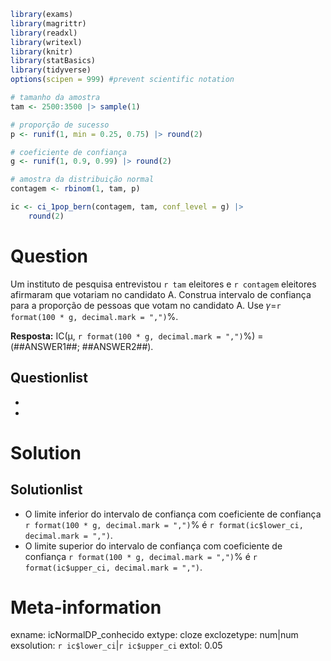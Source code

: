 ```r
library(exams)
library(magrittr)
library(readxl)
library(writexl)
library(knitr)
library(statBasics)
library(tidyverse)
options(scipen = 999) #prevent scientific notation

# tamanho da amostra
tam <- 2500:3500 |> sample(1)

# proporção de sucesso
p <- runif(1, min = 0.25, 0.75) |> round(2)

# coeficiente de confiança
g <- runif(1, 0.9, 0.99) |> round(2)

# amostra da distribuição normal
contagem <- rbinom(1, tam, p)

ic <- ci_1pop_bern(contagem, tam, conf_level = g) |>
    round(2)
```

Question
========

Um instituto de pesquisa entrevistou `r tam` eleitores e `r contagem` eleitores afirmaram que votariam no candidato A. Construa intervalo de confiança para a proporção de pessoas que votam no candidato A. Use &#120574;=`r format(100 * g, decimal.mark = ",")`%.

**Resposta:** IC(&#956;, `r format(100 * g, decimal.mark = ",")`\%) = (\#\#ANSWER1\#\#; \#\#ANSWER2\#\#).

Questionlist
------------
* 
* 

Solution
========
Solutionlist
------------
* O limite inferior do intervalo de confiança com coeficiente de confiança `r format(100 * g, decimal.mark = ",")`% é `r format(ic$lower_ci, decimal.mark = ",")`.
* O limite superior do intervalo de confiança com coeficiente de confiança `r format(100 * g, decimal.mark = ",")`% é `r format(ic$upper_ci, decimal.mark = ",")`.

Meta-information
================
exname: icNormalDP_conhecido
extype: cloze
exclozetype: num|num
exsolution: `r ic$lower_ci`|`r ic$upper_ci`
extol: 0.05